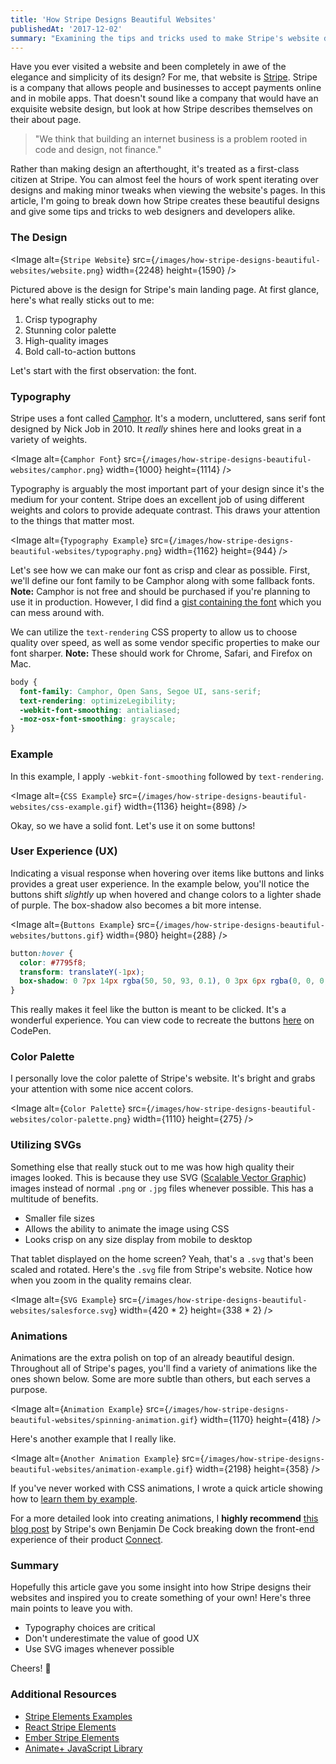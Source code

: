 ```yaml
---
title: 'How Stripe Designs Beautiful Websites'
publishedAt: '2017-12-02'
summary: "Examining the tips and tricks used to make Stripe's website design a notch above the rest."
---
```


Have you ever visited a website and been completely in awe of the elegance and simplicity of its design? For me, that website is [Stripe](https://stripe.com/). Stripe is a company that allows people and businesses to accept payments online and in mobile apps. That doesn't sound like a company that would have an exquisite website design, but look at how Stripe describes themselves on their about page.

> "We think that building an internet business is a problem rooted in code and design, not finance."

Rather than making design an afterthought, it's treated as a first-class citizen at Stripe. You can almost feel the hours of work spent iterating over designs and making minor tweaks when viewing the website's pages. In this article, I'm going to break down how Stripe creates these beautiful designs and give some tips and tricks to web designers and developers alike.

### The Design

<Image
  alt={`Stripe Website`}
  src={`/images/how-stripe-designs-beautiful-websites/website.png`}
  width={2248}
  height={1590}
/>

Pictured above is the design for Stripe's main landing page. At first glance, here's what really sticks out to me:

1.  Crisp typography
2.  Stunning color palette
3.  High-quality images
4.  Bold call-to-action buttons

Let's start with the first observation: the font.

### Typography

Stripe uses a font called [Camphor](https://www.fontshop.com/families/camphor). It's a modern, uncluttered, sans serif font designed by Nick Job in 2010. It _really_ shines here and looks great in a variety of weights.

<Image
  alt={`Camphor Font`}
  src={`/images/how-stripe-designs-beautiful-websites/camphor.png`}
  width={1000}
  height={1114}
/>

Typography is arguably the most important part of your design since it's the medium for your content. Stripe does an excellent job of using different weights and colors to provide adequate contrast. This draws your attention to the things that matter most.

<Image
  alt={`Typography Example`}
  src={`/images/how-stripe-designs-beautiful-websites/typography.png`}
  width={1162}
  height={944}
/>

Let's see how we can make our font as crisp and clear as possible. First, we'll define our font family to be Camphor along with some fallback fonts. **Note:** Camphor is not free and should be purchased if you're planning to use it in production. However, I did find a [gist containing the font](https://gist.github.com/bdno86/d1f49b6f533df3f832b39d6cc3194303) which you can mess around with.

We can utilize the `text-rendering` CSS property to allow us to choose quality over speed, as well as some vendor specific properties to make our font sharper. **Note:** These should work for Chrome, Safari, and Firefox on Mac.

```css
body {
  font-family: Camphor, Open Sans, Segoe UI, sans-serif;
  text-rendering: optimizeLegibility;
  -webkit-font-smoothing: antialiased;
  -moz-osx-font-smoothing: grayscale;
}
```

### Example

In this example, I apply `-webkit-font-smoothing` followed by `text-rendering`.

<Image
  alt={`CSS Example`}
  src={`/images/how-stripe-designs-beautiful-websites/css-example.gif`}
  width={1136}
  height={898}
/>

Okay, so we have a solid font. Let's use it on some buttons!

### User Experience (UX)

Indicating a visual response when hovering over items like buttons and links provides a great user experience. In the example below, you'll notice the buttons shift _slightly_ up when hovered and change colors to a lighter shade of purple. The box-shadow also becomes a bit more intense.

<Image
  alt={`Buttons Example`}
  src={`/images/how-stripe-designs-beautiful-websites/buttons.gif`}
  width={980}
  height={288}
/>

```css
button:hover {
  color: #7795f8;
  transform: translateY(-1px);
  box-shadow: 0 7px 14px rgba(50, 50, 93, 0.1), 0 3px 6px rgba(0, 0, 0, 0.08);
}
```

This really makes it feel like the button is meant to be clicked. It's a wonderful experience. You can view code to recreate the buttons [here](https://codepen.io/leerob/pen/bYQRpB) on CodePen.

### Color Palette

I personally love the color palette of Stripe's website. It's bright and grabs your attention with some nice accent colors.

<Image
  alt={`Color Palette`}
  src={`/images/how-stripe-designs-beautiful-websites/color-palette.png`}
  width={1110}
  height={275}
/>

### Utilizing SVGs

Something else that really stuck out to me was how high quality their images looked. This is because they use SVG ([Scalable Vector Graphic](https://svgontheweb.com/)) images instead of normal `.png` or `.jpg` files whenever possible. This has a multitude of benefits.

- Smaller file sizes
- Allows the ability to animate the image using CSS
- Looks crisp on any size display from mobile to desktop

That tablet displayed on the home screen? Yeah, that's a `.svg` that's been scaled and rotated. Here's the `.svg` file from Stripe's website. Notice how when you zoom in the quality remains clear.

<Image
  alt={`SVG Example`}
  src={`/images/how-stripe-designs-beautiful-websites/salesforce.svg`}
  width={420 * 2}
  height={338 * 2}
/>

### Animations

Animations are the extra polish on top of an already beautiful design. Throughout all of Stripe's pages, you'll find a variety of animations like the ones shown below. Some are more subtle than others, but each serves a purpose.

<Image
  alt={`Animation Example`}
  src={`/images/how-stripe-designs-beautiful-websites/spinning-animation.gif`}
  width={1170}
  height={418}
/>

Here's another example that I really like.

<Image
  alt={`Another Animation Example`}
  src={`/images/how-stripe-designs-beautiful-websites/animation-example.gif`}
  width={2198}
  height={358}
/>

If you've never worked with CSS animations, I wrote a quick article showing how to [learn them by example](/blog/learning-css-animations-by-example).

For a more detailed look into creating animations, I **highly recommend** [this blog post](https://stripe.com/blog/connect-front-end-experience) by Stripe's own Benjamin De Cock breaking down the front-end experience of their product [Connect](https://stripe.com/connect).

### Summary

Hopefully this article gave you some insight into how Stripe designs their websites and inspired you to create something of your own! Here's three main points to leave you with.

- Typography choices are critical
- Don't underestimate the value of good UX
- Use SVG images whenever possible

Cheers! 🍻

### Additional Resources

- [Stripe Elements Examples](https://stripe.github.io/elements-examples/)
- [React Stripe Elements](https://github.com/stripe/react-stripe-elements)
- [Ember Stripe Elements](https://github.com/code-corps/ember-stripe-elements)
- [Animate+ JavaScript Library](https://github.com/bendc/AnimatePlus)
